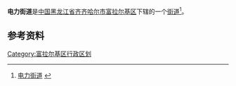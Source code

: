 {{中国乡级行政区
| 行政区全称 = 电力街道
| 上级行政区 = [[黑龙江省|黑龙江省]][[齐齐哈尔市|齐齐哈尔市]][[富拉尔基区|富拉尔基区]]
| 行政区类别 = [[街道|街道]]
| LowerDivisions = 3个社区
| 行政区划代码 = 230206004
| 总面积 = 
| 户籍人口 = 
| 常住人口 = 
| 行政区划 = 
| 官方网站 =
| 邮政编码 =161000
| 毗邻行政区 =
}}

'''电力街道'''是[[中国|中国]][[黑龙江省|黑龙江省]][[齐齐哈尔市|齐齐哈尔市]][[富拉尔基区|富拉尔基区]]下辖的一个[[街道|街道]]<ref>[http://www.chinaquhua.cn/heilongjiang/ 电力街道] {{webarchive|url=https://web.archive.org/web/20110822123644/http://www.chinaquhua.cn/heilongjiang/ |date=2011-08-22 }}</ref>。

==参考资料==
{{reflist}}

{{齐齐哈尔市富拉尔基区行政区划}}

[[Category:富拉尔基区行政区划|Category:富拉尔基区行政区划]]